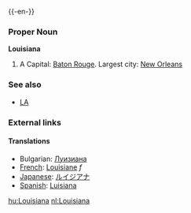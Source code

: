 {{wikipedia}}
{{-en-}}

===Proper Noun===
'''Louisiana'''
#A {{USstate}}  Capital: [[Baton Rouge]]. Largest city: [[New Orleans]]

===See also===
*[[LA]]
===External links===
{{pedialite}}

====Translations====

*Bulgarian: [[Луизиана]]
*[[French]]: [[Louisiane]] ''f''
*[[Japanese]]: [[ルイジアナ]] 
*[[Spanish]]: [[Luisiana]]

[[hu:Louisiana]]
[[nl:Louisiana]]